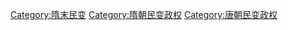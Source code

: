 [[Category:隋末民变|Category:隋末民变]]
[[Category:隋朝民变政权|Category:隋朝民变政权]]
[[Category:唐朝民变政权|Category:唐朝民变政权]]